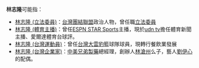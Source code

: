 '''林志隆'''可能指：

*[[林志隆_(立法委員)|林志隆 (立法委員)]]：[[台灣團結聯盟|台灣團結聯盟]]政治人物，曾任職[[立法委員|立法委員]]
*[[林志隆_(體育主播)|林志隆 (體育主播)]]：曾任[[ESPN_STAR_Sports|ESPN STAR Sports]]主播，現於[[udn_tv|udn tv]]擔任體育新聞主播、愛爾達體育台球評。
*[[林志隆_(台灣運動員)|林志隆 (台灣運動員)]]：曾任[[富邦勇士籃球隊|台灣大雲豹]]籃球隊球員，現轉行餐飲業發展
*[[林志隆_(台灣企業家)|林志隆 (台灣企業家)]]：[[中美兄弟製藥|中美兄弟製藥]]總經理，創辦人[[林滄州|林滄州]]么子，藝人[[劉伊心|劉伊心]]的配偶。

{{Disambig|Cat=三字林姓人名消歧义}}